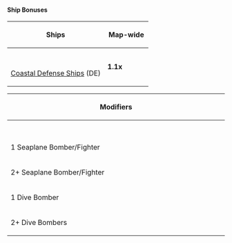 {{color|red|'''DISCLAIMER:''' ''This information is based on user submitted data and is subject to revisions as more data is gathered. Any version of the ship receives the bonus regardless of remodel.''}}
====Ship Bonuses====
{| class="wikitable" style="text-align:center; vertical-align:middle; width:820px;"
|- 
! colspan="3"|Ships
! style="width:87px;"|Map-wide
! style="width:87px;"|Node N
! style="width:87px;"|Nodes<br>J, M, P, R
|-
! {{Ship/Banner|Ashigara/Kai Ni|small=true}}
! {{Ship/Banner|Nachi/Kai Ni|small=true}}
! {{Ship/Banner|Tama/Kai Ni|small=true}}
| rowspan="6"| '''1.1x'''
| rowspan="4"|'''1.26x'''
| rowspan="6"| '''1.26x'''
|-
! {{Ship/Banner|Kiso/Kai Ni|small=true}}
! {{Ship/Banner|Abukuma/Kai Ni|small=true}}
! {{Ship/Banner|Kasumi/Kai Ni|small=true}}
|-
! {{Ship/Banner|Akebono/Kai Ni|small=true}}
! {{Ship/Banner|Ushio/Kai Ni|small=true}}
! {{Ship/Banner|Hatsushimo/Kai Ni|small=true}}
|-
! {{Ship/Banner|Shiranui/Kai Ni|small=true}}
! {{Ship/Banner|Wakaba/Kai|small=true}}
! {{Ship/Banner|Hatsuharu/Kai Ni|small=true}}
|-
! {{Ship/Banner|Gangut/Dva|small=true}}
! {{Ship/Banner|Verniy|small=true}}
! {{Ship/Banner|Tashkent/Kai|small=true}}
| rowspan="2"| 1.1x
|-
! colspan="3"|[[Coastal Defense Ships]] (DE)
|}

{| class="wikitable" style="text-align:center; vertical-align:middle; width:820px;"
|-
! colspan="2"| {{Enemy/Link|German Escort Princess}} Modifiers
|-
! style="width:509px;"| {{ShipLink|Kongou/Kai Ni|Hiei/Kai Ni|Haruna/Kai Ni|Kirishima/Kai Ni|text=Kongou-class|link_class=Kongou}}
| 1.15x
|-
! {{Ship/Banner|Akagi/Kai Ni|small=true}} {{Ship/Banner|Shoukaku/Kai Ni|small=true}} {{Ship/Banner|Zuikaku/Kai Ni|small=true}}
| 1.2x
|-
! {{GreenAmmo}}{{EquipmentLink|Type 3 Shell|Type 3 Shell Kai|text=Anti-Aircraft Shell}}
| 1.38x
|-
! {{Seaplane}}{{SeaplaneFighter}} 1 Seaplane Bomber/Fighter
| 1.3x
|-
! {{Seaplane}}{{SeaplaneFighter}} 2+ Seaplane Bomber/Fighter
| 1.45x
|-
! {{RedPlane}} 1 Dive Bomber
| 1.4x
|-
! {{RedPlane}} 2+ Dive Bombers
| 2.25x
|}